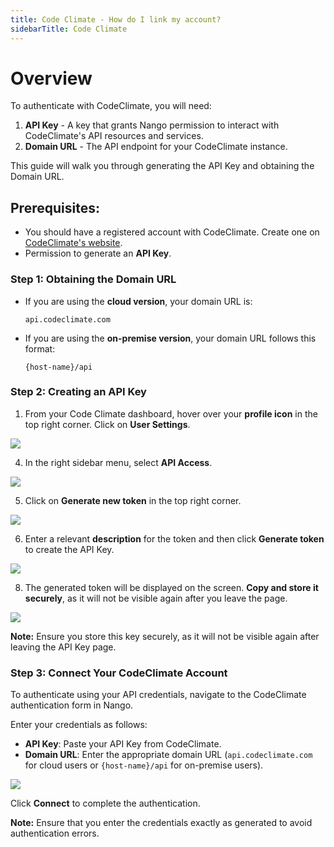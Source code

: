 ```yaml
---
title: Code Climate - How do I link my account?
sidebarTitle: Code Climate
---
```


# Overview

To authenticate with CodeClimate, you will need:

1. **API Key** - A key that grants Nango permission to interact with CodeClimate's API resources and services.
2. **Domain URL** - The API endpoint for your CodeClimate instance.

This guide will walk you through generating the API Key and obtaining the Domain URL.

## Prerequisites:
- You should have a registered account with CodeClimate. Create one on [CodeClimate's website](https://codeclimate.com/).
- Permission to generate an **API Key**.

### Step 1: Obtaining the Domain URL

- If you are using the **cloud version**, your domain URL is:  
  ```
  api.codeclimate.com
  ```
- If you are using the **on-premise version**, your domain URL follows this format:  
  ```
  {host-name}/api
  ```

### Step 2: Creating an API Key

1. From your Code Climate dashboard, hover over your **profile icon** in the top right corner. Click on **User Settings**.

<img src="/integrations/all/codeclimate/codeclimate_select_user_settings.png" />

4. In the right sidebar menu, select **API Access**.

<img src="/integrations/all/codeclimate/codeclimate_api_access.png" />

5. Click on **Generate new token** in the top right corner.

<img src="/integrations/all/codeclimate/codeclimate_generate_new_token.png" />

6. Enter a relevant **description** for the token and then click **Generate token** to create the API Key.

<img src="/integrations/all/codeclimate/codeclimate_generate_token.png" />

8. The generated token will be displayed on the screen. **Copy and store it securely**, as it will not be visible again after you leave the page.

<img src="/integrations/all/codeclimate/codeclimate_copy_token.png" />

**Note:** Ensure you store this key securely, as it will not be visible again after leaving the API Key page.

### Step 3: Connect Your CodeClimate Account


To authenticate using your API credentials, navigate to the CodeClimate authentication form in Nango.

Enter your credentials as follows:
- **API Key**: Paste your API Key from CodeClimate.
- **Domain URL**: Enter the appropriate domain URL (`api.codeclimate.com` for cloud users or `{host-name}/api` for on-premise users).

<img src="/integrations/all/codeclimate/connect_ui.png" />

Click **Connect** to complete the authentication.

**Note:** Ensure that you enter the credentials exactly as generated to avoid authentication errors.
```